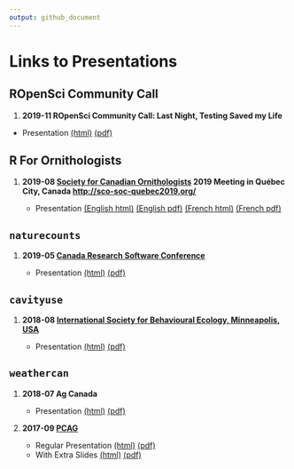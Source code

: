 ```yaml
---
output: github_document
---
```


# Links to Presentations

## ROpenSci Community Call

1. **2019-11 ROpenSci Community Call: Last Night, Testing Saved my Life**

  - Presentation [(html)](http://steffilazerte.github.io/Presentations/2019-11%20ROpenSciC%20-%20Testing/2019-11_ROpenSci_Testing.html) [(pdf)](http://steffilazerte.github.io/Presentations/2019-11%20ROpenSciC%20-%20Testing/2019-11_ROpenSci_Testing.pdf)

## R For Ornithologists

1. **2019-08 [Society for Canadian Ornithologists](https://www.sco-soc.ca/) 2019 Meeting in Québec City, Canada
<http://sco-soc-quebec2019.org/>**

    - Presentation [(English html)](http://steffilazerte.github.io/Presentations/2019-08%20SOC%20-%20R%20Symposium/LaZerte_SCO_SOC_2019_en.html) [(English pdf)](http://steffilazerte.github.io/Presentations/2019-08%20SOC%20-%20R%20Symposium/LaZerte_SCO_SOC_2019_en.pdf) [(French html)](http://steffilazerte.github.io/Presentations/2019-08%20SOC%20-%20R%20Symposium/LaZerte_SCO_SOC_2019_fr.html) [(French pdf)](http://steffilazerte.github.io/Presentations/2019-08%20SOC%20-%20R%20Symposium/LaZerte_SCO_SOC_2019_fr.pdf)
    
## `naturecounts`

1. **2019-05 [Canada Research Software Conference](https://www.canarie.ca/software/canadian-research-software-conference/program-details/)**

    - Presentation [(html)](http://steffilazerte.github.io/Presentations/2019-05%20CRSC%20-%20naturecounts/LaZerte_CRSC_2019.html) [(pdf)](http://steffilazerte.github.io/Presentations/2019-05%20CRSC%20-%20naturecounts/LaZerte_CRSC_2019.pdf)

## `cavityuse`

1. **2018-08 [International Society for Behavioural Ecology, Minneapolis, USA](http://www.behavecol.com)**

    - Presentation [(html)](http://steffilazerte.github.io/Presentations/2018-08%20ISBE/LaZerte_ISBE_2018.html) [(pdf)](http://steffilazerte.github.io/Presentations/2018-08%20ISBE/LaZerte_Gow_ISBE_cavityuse.pdf)

## `weathercan`

1. **2018-07 Ag Canada**

    - Presentation [(html)](http://steffilazerte.github.io/Presentations/2018-07%20Ag%20Canada%20-%20weathercan/LaZerte_AGCAN_2018_weathercan.html) [(pdf)](http://steffilazerte.github.io/Presentations/2018-07%20Ag%20Canada%20-%20weathercan/LaZerte_AGCAN_2018_weathercan.pdf)

2. **2017-09 [PCAG](http://pcag.uwinnipeg.ca/PCAG2017.html)**
  
    - Regular Presentation [(html)](https://steffilazerte.github.io/Presentations/2017-09%20PCAG%20-%20weathercan/LaZerte_PCAG_2017_weathercan.html) [(pdf)](https://steffilazerte.github.io/Presentations/2017-09%20PCAG%20-%20weathercan/LaZerte_PCAG_2017_weathercan.pdf)
    - With Extra Slides [(html)](https://steffilazerte.github.io/Presentations/2017-09%20PCAG%20-%20weathercan/LaZerte_PCAG_2017_weathercan_extra.html) [(pdf)](https://steffilazerte.github.io/Presentations/2017-09%20PCAG%20-%20weathercan/LaZerte_PCAG_2017_weathercan_extra.pdf)
